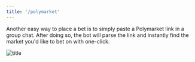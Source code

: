 ```yaml
---
title: '/polymarket'
---
```


Another easy way to place a bet is to simply paste a Polymarket link in a group chat. After doing so, the bot will parse the link and instantly find the market you'd like to bet on with one-click.

![title](/images/polymarket_example.png)
